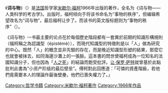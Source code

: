 《'''词与物'''》（''{{lang|fr|Les Mots et les choses: un archeologie des sciences humaines}}''）是[[法国|法国]]哲学家[[米歇尔·福柯|米歇尔·福柯]]1966年出版的著作，全名为《词与物——人类科学的考古学》。出版时，福柯倾向于将该书命名为“事物的秩序”，但编辑希望改名为“词与物”，最后福柯让步了。而该书的英文版标题则为“事物的秩序”（''{{lang|en|The Order of Things}}''）。

《词与物》一书最主要的论点在於每個歷史階段都有一套異於前期的知識形構規則（福柯稱之為認識型（épistémè）），而現代知識型的特徵則是以「人」做為研究的中心。既然「人」的概念並非先驗的存在，而是晚近知識型形塑的結果，那麼它也就會被抹去，如同海邊沙灘上的一張臉。這本書的問世使福柯成為一位知名的法國知識分子，但也因為「[[人之死|人之死]]」的結論而飽受批評。[[让·保罗·萨特|让·保罗·萨特]]就曾基於此點批判此書為“小资产阶级的最后壁垒”。傅柯對此回應道：「可憐的資產階級，若他們竟需要本人的理論作最後壁壘，他們已喪失權力了。」

{{Authority control}}
[[Category:哲学书籍|Category:哲学书籍]]
[[Category:米歇尔·福柯著作|Category:米歇尔·福柯著作]]
[[Category:1966年作品|Category:1966年作品]]